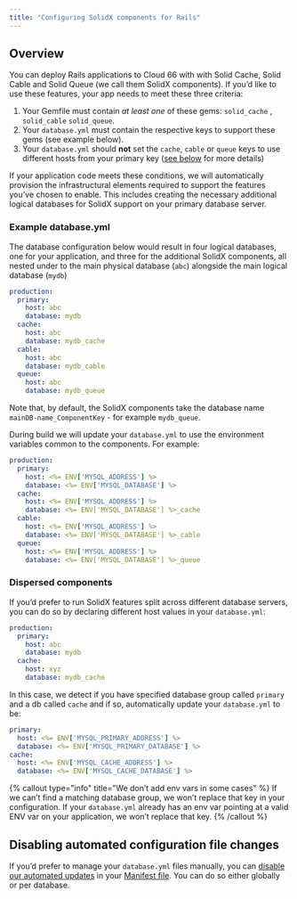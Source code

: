 ```yaml
---
title: "Configuring SolidX components for Rails"
---
```


## Overview

You can deploy Rails applications to Cloud 66 with with Solid Cache, Solid Cable and Solid Queue (we call them SolidX components). If you’d like to use these features, your app needs to meet these three criteria:

1. Your Gemfile must contain *at least one* of these gems: `solid_cache` , `solid_cable` `solid_queue`.
2. Your `database.yml` must contain the respective keys to support these gems (see example below).
3. Your `database.yml` should **not** set the `cache`, `cable` or `queue` keys to use different hosts from your primary key ([see below](#dispersed-components) for more details)

If your application code meets these conditions, we will automatically provision the infrastructural elements required to support the features you’ve chosen to enable. This includes creating the necessary additional logical databases for SolidX support on your primary database server.

### Example database.yml

The database configuration below would result in four logical databases, one for your application, and three for the additional SolidX components, all nested under to the main physical database (`abc`) alongside the main logical database (`mydb`)

```yaml
production:
  primary:
    host: abc
    database: mydb
  cache:
    host: abc
    database: mydb_cache
  cable:
    host: abc
    database: mydb_cable
  queue:
    host: abc
    database: mydb_queue
```

Note that, by default, the SolidX components take the database name `mainDB-name_ComponentKey` - for example `mydb_queue`. 

During build we will update your `database.yml` to use the environment variables common to the components. For example:

```yaml
production:
  primary:
    host: <%= ENV['MYSQL_ADDRESS'] %>
    database: <%= ENV['MYSQL_DATABASE'] %>
  cache:
    host: <%= ENV['MYSQL_ADDRESS'] %>
    database: <%= ENV['MYSQL_DATABASE'] %>_cache
  cable:
    host: <%= ENV['MYSQL_ADDRESS'] %>
    database: <%= ENV['MYSQL_DATABASE'] %>_cable
  queue:
    host: <%= ENV['MYSQL_ADDRESS'] %>
    database: <%= ENV['MYSQL_DATABASE'] %>_queue
```

### Dispersed components

If you’d prefer to run SolidX features split across different database servers, you can do so by declaring different host values in your `database.yml`:

```yaml
production:
  primary:
    host: abc
    database: mydb
  cache:
    host: xyz
    database: mydb_cache
```

In this case, we detect if you have specified database group called `primary` and a db called `cache` and if so, automatically update your `database.yml` to be:

```yaml
primary:
  host: <%= ENV['MYSQL_PRIMARY_ADDRESS'] %>
  database: <%= ENV['MYSQL_PRIMARY_DATABASE'] %>
cache:
  host: <%= ENV['MYSQL_CACHE_ADDRESS'] %>
  database: <%= ENV['MYSQL_CACHE_DATABASE'] %>
```

{% callout type="info" title="We don’t add env vars in some cases" %}
If we can’t find a matching database group, we won’t replace that key in your configuration. If your `database.yml` already has an env var pointing at a valid ENV var on your application, we won’t replace that key.
{% /callout %}

## Disabling automated configuration file changes

If you’d prefer to manage your `database.yml` files manually, you can [disable our automated updates](/docs/databases/tamper-with-yaml) in your [Manifest file](/docs/manifest/building-a-manifest-file). You can do so either globally or per database.